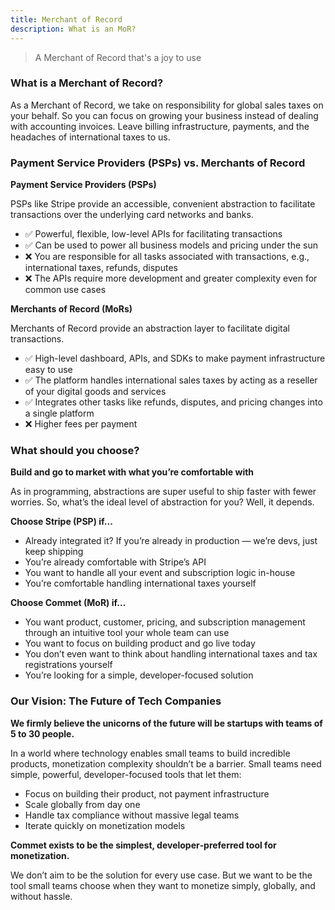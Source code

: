 ```yaml
---
title: Merchant of Record
description: What is an MoR?
---
```


> A Merchant of Record that's a joy to use

### What is a Merchant of Record?

As a Merchant of Record, we take on responsibility for global sales taxes on your behalf.
So you can focus on growing your business instead of dealing with accounting invoices. Leave billing infrastructure, payments, and the headaches of international taxes to us.

### Payment Service Providers (PSPs) vs. Merchants of Record

**Payment Service Providers (PSPs)**

PSPs like Stripe provide an accessible, convenient abstraction to facilitate transactions over the underlying card networks and banks.

* ✅ Powerful, flexible, low-level APIs for facilitating transactions
* ✅ Can be used to power all business models and pricing under the sun
* ❌ You are responsible for all tasks associated with transactions, e.g., international taxes, refunds, disputes
* ❌ The APIs require more development and greater complexity even for common use cases

**Merchants of Record (MoRs)**

Merchants of Record provide an abstraction layer to facilitate digital transactions.

* ✅ High-level dashboard, APIs, and SDKs to make payment infrastructure easy to use
* ✅ The platform handles international sales taxes by acting as a reseller of your digital goods and services
* ✅ Integrates other tasks like refunds, disputes, and pricing changes into a single platform
* ❌ Higher fees per payment

### What should you choose?

**Build and go to market with what you’re comfortable with**

As in programming, abstractions are super useful to ship faster with fewer worries. So, what’s the ideal level of abstraction for you? Well, it depends.

**Choose Stripe (PSP) if...**

* Already integrated it? If you’re already in production — we’re devs, just keep shipping
* You’re already comfortable with Stripe’s API
* You want to handle all your event and subscription logic in-house
* You’re comfortable handling international taxes yourself

**Choose Commet (MoR) if...**

* You want product, customer, pricing, and subscription management through an intuitive tool your whole team can use
* You want to focus on building product and go live today
* You don’t even want to think about handling international taxes and tax registrations yourself
* You’re looking for a simple, developer-focused solution

### Our Vision: The Future of Tech Companies

**We firmly believe the unicorns of the future will be startups with teams of 5 to 30 people.**

In a world where technology enables small teams to build incredible products, monetization complexity shouldn’t be a barrier. Small teams need simple, powerful, developer-focused tools that let them:

* Focus on building their product, not payment infrastructure
* Scale globally from day one
* Handle tax compliance without massive legal teams
* Iterate quickly on monetization models

**Commet exists to be the simplest, developer‑preferred tool for monetization.**

We don’t aim to be the solution for every use case. But we want to be the tool small teams choose when they want to monetize simply, globally, and without hassle.